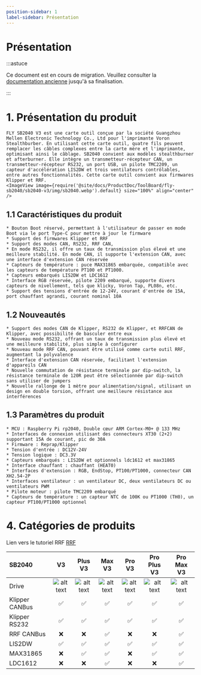 ```yaml
---
position-sidebar: 1
label-sidebar: Présentation
---
```


# Présentation

:::astuce

Ce document est en cours de migration. Veuillez consulter la [documentation ancienne](https://mellow.klipper.cn/#/) jusqu'à sa finalisation.

:::

# 1. Présentation du produit

    FLY SB2040 V3 est une carte outil conçue par la société Guangzhou Mellen Electronic Technology Co., Ltd pour l'imprimante Voron Stealthburber. En utilisant cette carte outil, quatre fils peuvent remplacer les câbles complexes entre la carte mère et l'imprimante, optimisant ainsi le câblage. SB2040 convient aux modèles stealthburner et afterburner. Elle intègre un transmetteur-récepteur CAN, un transmetteur-récepteur RS232, un port USB, un pilote TMC2209, un capteur d'accélération LIS2DW et trois ventilateurs contrôlables, entre autres fonctionnalités. Cette carte outil convient aux firmwares Klipper et RRF.
    <ImageView image={require('@site/docs/ProductDoc/ToolBoard/fly-sb2040/sb2040-v3/img/sb2040.webp').default} size="100%" align="center" />


## 1.1 Caractéristiques du produit

    * Bouton Boot réservé, permettant à l'utilisateur de passer en mode Boot via le port Type-C pour mettre à jour le firmware
    * Support des firmwares Klipper et RRF
    * Support des modes CAN, RS232, RRF CAN,
    * En mode RS232, il offre un taux de transmission plus élevé et une meilleure stabilité. En mode CAN, il supporte l'extension CAN, avec une interface d'extension CAN réservée
    * Capteurs de température : puce MAX31865 embarquée, compatible avec les capteurs de température PT100 et PT1000.
    * Capteurs embarqués LIS2DW et LDC1612
    * Interface RGB réservée, pilote 2209 embarqué, supporte divers capteurs de nivellement, tels que klicky, Voron Tap, PL08n, etc.
    * Support des tensions d'entrée de 12-24V, courant d'entrée de 15A, port chauffant agrandi, courant nominal 10A

## 1.2 Nouveautés

    * Support des modes CAN de Klipper, RS232 de Klipper, et RRFCAN de Klipper, avec possibilité de basculer entre eux
    * Nouveau mode RS232, offrant un taux de transmission plus élevé et une meilleure stabilité, plus simple à configurer
    * Nouveau mode RRF CAN, pouvant être utilisé comme carte outil RRF, augmentant la polyvalence
    * Interface d'extension CAN réservée, facilitant l'extension d'appareils CAN
    * Nouvelle commutation de résistance terminale par dip-switch, la résistance terminale de 120R peut être sélectionnée par dip-switch sans utiliser de jumpers
    * Nouvelle rallonge de 1 mètre pour alimentation/signal, utilisant un design en double torsion, offrant une meilleure résistance aux interférences

## 1.3 Paramètres du produit


    * MCU : Raspberry Pi rp2040, Double cœur ARM Cortex-M0+ @ 133 MHz
    * Interfaces de connexion utilisant des connecteurs XT30 (2+2) supportant 15A de courant, pic de 30A
    * Firmware : Reprap/Klipper
    * Tension d'entrée : DC12V-24V
    * Tension logique : DC3.3V
    * Capteurs embarqués : LIS2DW et optionnels ldc1612 et max31865
    * Interface chauffant : chauffant (HEAT0)
    * Interfaces d'extension : RGB, EndStop, PT100/PT1000, connecteur CAN XH2.54-2P
    * Interfaces ventilateur : un ventilateur DC, deux ventilateurs DC ou ventilateurs PWM
    * Pilote moteur : pilote TMC2209 embarqué
    * Capteurs de température : un capteur NTC de 100K ou PT1000 (TH0), un capteur PT100/PT1000 optionnel

# 4. Catégories de produits

Lien vers le tutoriel RRF [RRF](https://teamgloomy.github.io/fly_sb2040_pro_max_v3_general.html)

| SB2040         |          V3          |       Plus V3        |        Max V3        |        Pro V3        |     Pro Plus V3      |      Pro Max V3      |
| :------------- | :------------------: | :------------------: | :------------------: | :------------------: | :------------------: | :------------------: |
| Drive          | ![alt text][TMC2209] | ![alt text][TMC2209] | ![alt text][TMC2209] | ![alt text][TMC2240] | ![alt text][TMC2240] | ![alt text][TMC2240] |
| Klipper CANBus |  :white_check_mark:  |  :white_check_mark:  |  :white_check_mark:  |  :white_check_mark:  |  :white_check_mark:  |  :white_check_mark:  |
| Klipper RS232  |  :white_check_mark:  |  :white_check_mark:  |  :white_check_mark:  |  :white_check_mark:  |  :white_check_mark:  |  :white_check_mark:  |
| RRF CANBus     |         :x:          |         :x:          |  :white_check_mark:  |         :x:          |         :x:          |  :white_check_mark:  |
| LIS2DW         |  :white_check_mark:  |  :white_check_mark:  |  :white_check_mark:  |  :white_check_mark:  |  :white_check_mark:  |  :white_check_mark:  |
| MAX31865       |         :x:          |  :white_check_mark:  |  :white_check_mark:  |         :x:          |  :white_check_mark:  |  :white_check_mark:  |
| LDC1612        |         :x:          |         :x:          |  :white_check_mark:  |         :x:          |         :x:          |  :white_check_mark:  |


[TMC2209]: https://img.shields.io/badge/-TMC2209-green "TMC2209"
[TMC2240]: https://img.shields.io/badge/-TMC2240-blue "TMC2240"